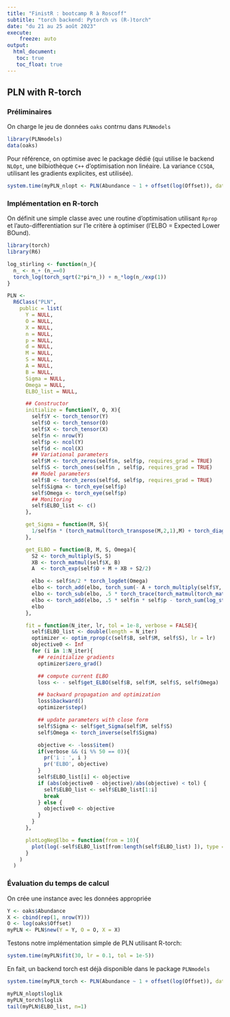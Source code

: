 ```yaml
---
title: "FinistR : bootcamp R à Roscoff"
subtitle: "torch backend: Pytorch vs (R-)torch"
date: "du 21 au 25 août 2023"
execute: 
    freeze: auto
output: 
  html_document:
   toc: true
   toc_float: true
---
```


## PLN with R-torch

### Préliminaires

On charge le jeu de données `oaks` contrnu dans `PLNmodels`

```r
library(PLNmodels)
data(oaks)
```

Pour référence, on optimise avec le package dédié (qui utilise le backend `NLOpt`, une bilbiothèque `C++` d'optimisation non linéaire. La variance `CCSQA`, utilisant les gradients explicites, est utilisée). 

```r
system.time(myPLN_nlopt <- PLN(Abundance ~ 1 + offset(log(Offset)), data = oaks))
```

### Implémentation en R-torch

On définit une simple classe avec une routine d'optimisation utilisant `Rprop` et l'auto-differentiation sur l'le critère à optimiser (l'ELBO = Expected Lower BOund).

```r
library(torch)
library(R6)

log_stirling <- function(n_){
  n_ <- n_+ (n_==0)
  torch_log(torch_sqrt(2*pi*n_)) + n_*log(n_/exp(1))
}

PLN <-
  R6Class("PLN",
    public = list(
      Y = NULL,
      O = NULL,
      X = NULL,
      n = NULL,
      p = NULL,
      d = NULL,
      M = NULL,
      S = NULL,
      A = NULL,
      B = NULL,
      Sigma = NULL,
      Omega = NULL,
      ELBO_list = NULL,

      ## Constructor
      initialize = function(Y, O, X){
        self$Y <- torch_tensor(Y)
        self$O <- torch_tensor(O)
        self$X <- torch_tensor(X)
        self$n <- nrow(Y)
        self$p <- ncol(Y)
        self$d <- ncol(X)
        ## Variational parameters
        self$M <- torch_zeros(self$n, self$p, requires_grad = TRUE)
        self$S <- torch_ones(self$n , self$p, requires_grad = TRUE)
        ## Model parameters
        self$B <- torch_zeros(self$d, self$p, requires_grad = TRUE)
        self$Sigma <- torch_eye(self$p)
        self$Omega <- torch_eye(self$p)
        ## Monitoring
        self$ELBO_list <- c()
      },

      get_Sigma = function(M, S){
        1/self$n * (torch_matmul(torch_transpose(M,2,1),M) + torch_diag(torch_sum(torch_multiply(S,S), dim = 1)))
      },

      get_ELBO = function(B, M, S, Omega){
        S2 <- torch_multiply(S, S)
        XB <- torch_matmul(self$X, B)
        A  <- torch_exp(self$O + M + XB + S2/2)

        elbo <- self$n/2 * torch_logdet(Omega)
        elbo <- torch_add(elbo, torch_sum(- A + torch_multiply(self$Y, self$O + M + XB) + .5 * torch_log(S2)))
        elbo <- torch_sub(elbo, .5 * torch_trace(torch_matmul(torch_matmul(torch_transpose(M, 2, 1), M) + torch_diag(torch_sum(S2, dim = 1)), Omega)))
        elbo <- torch_add(elbo, .5 * self$n * self$p - torch_sum(log_stirling(self$Y)))
        elbo
      },

      fit = function(N_iter, lr, tol = 1e-8, verbose = FALSE){
        self$ELBO_list <- double(length = N_iter)
        optimizer <- optim_rprop(c(self$B, self$M, self$S), lr = lr)
        objective0 <- Inf
        for (i in 1:N_iter){
          ## reinitialize gradients
          optimizer$zero_grad()

          ## compute current ELBO
          loss <- - self$get_ELBO(self$B, self$M, self$S, self$Omega)

          ## backward propagation and optimization
          loss$backward()
          optimizer$step()

          ## update parameters with close form
          self$Sigma <- self$get_Sigma(self$M, self$S)
          self$Omega <- torch_inverse(self$Sigma)

          objective <- -loss$item()
          if(verbose && (i %% 50 == 0)){
            pr('i : ', i )
            pr('ELBO', objective)
          }
          self$ELBO_list[i] <- objective
          if (abs(objective0 - objective)/abs(objective) < tol) {
            self$ELBO_list <- self$ELBO_list[1:i]
            break
          } else {
            objective0 <- objective
          }
        }
      },

      plotLogNegElbo = function(from = 10){
        plot(log(-self$ELBO_list[from:length(self$ELBO_list) ]), type = "l")
      }
    )
  )
```

### Évaluation du temps de calcul

On crée une instance avec les données appropriée

```r
Y <- oaks$Abundance
X <- cbind(rep(1, nrow(Y)))
O <- log(oaks$Offset)
myPLN <- PLN$new(Y = Y, O = O, X = X)
```

Testons notre implémentation simple de PLN utilisant R-torch:

```r
system.time(myPLN$fit(30, lr = 0.1, tol = 1e-5))
```

En fait, un backend torch est déjà disponible dans le package `PLNmodels`

```r
system.time(myPLN_torch <- PLN(Abundance ~ 1 + offset(log(Offset)), data = oaks, control = PLN_param(backend = 'torch', config_optim = list(lr = 0.01))))
```

```r
myPLN_nlopt$loglik
myPLN_torch$loglik
tail(myPLN$ELBO_list, n=1)
```
